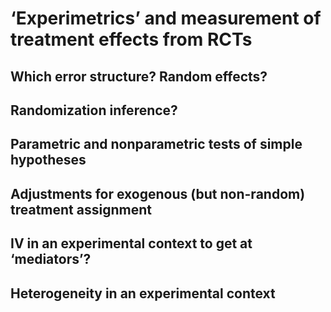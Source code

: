 # 'Experimetrics' and measurement of treatment effects from RCTs {#experimetrics_te}

## Which error structure? Random effects?

## Randomization inference?

## Parametric and nonparametric tests of simple hypotheses

## Adjustments for exogenous (but non-random) treatment assignment

## IV in an experimental context to get at 'mediators'?

## Heterogeneity in an experimental context

